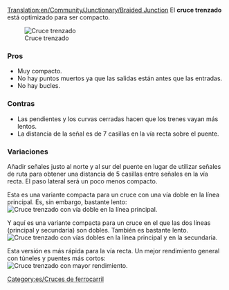 [[Translation:en/Community/Junctionary/Braided Junction]]
{{es/Menú de Cruces}}
El '''cruce trenzado''' está optimizado para ser compacto.

[[File:en/Ttd.braided.compact.4.png|frame|none|Cruce trenzado]]

===Pros===
*Muy compacto.
*No hay puntos muertos ya que las salidas están antes que las entradas.
*No hay bucles.

===Contras===
*Las pendientes y los curvas cerradas hacen que los trenes vayan más lentos.
*La distancia de la señal es de 7 casillas en la vía recta sobre el puente.

===Variaciones===
Añadir señales justo al norte y al sur del puente en lugar de utilizar señales de ruta para obtener una distancia de 5 casillas entre señales en la vía recta. El paso lateral será un poco menos compacto.

Esta es una variante compacta para un cruce con una vía doble en la línea principal. Es, sin embargo, bastante lento:
[[File:en/Ttd.braided.side.png|frame|none|Cruce trenzado con vía doble en la línea principal.]]

Y aquí es una variante compacta para un cruce en el que las dos líneas (principal y secundaria) son dobles. También es bastante lento.
[[File:en/Ttd.braided.main.png|frame|none|Cruce trenzado con vías dobles en la línea principal y en la secundaria.]]

Esta versión es más rápida para la vía recta. Un mejor rendimiento general con túneles y puentes más cortos:
[[File:en/Ttd.braided.main.2.png|frame|none|Cruce trenzado con mayor rendimiento.]]

[[Category:es/Cruces de ferrocarril]]